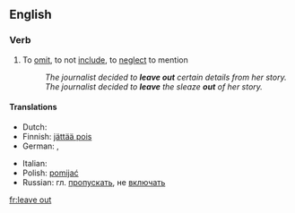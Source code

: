 ==English==

===Verb===
{{en-verb|leaves out|leaving out|left out|left out}}

# To [[omit]], to not [[include]], to [[neglect]] to mention
#:''The journalist decided to '''leave out''' certain details from her story.''
#:''The journalist decided to '''leave''' the sleaze '''out''' of her story.''

====Translations====
{{trans-top|To leave out or to not include}}
* Dutch: {{t-|nl|weglaten}}
* Finnish: [[jättää pois]]
* German: {{t+|de|weglassen}}, {{t+|de|auslassen}}
{{trans-mid}}
* Italian: {{t+|it|omettere}}
* Polish: [[pomijać]]
* Russian: гл. [[пропускать]], не [[включать]]
{{trans-bottom}}

[[fr:leave out]]